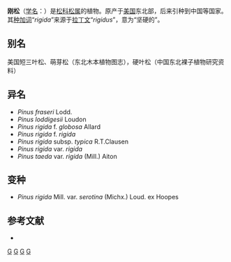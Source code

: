 {{Speciesbox
| status = LC
| status_system = IUCN3.1
| status_ref = <ref>{{Cite iucn | author = Farjon, A. | title = ''Pinus rigida'' | volume = 2013 | page = e.T42411A2978217 | date = 2013 | doi = 10.2305/IUCN.UK.2013-1.RLTS.T42411A2978217.en }}</ref>
| image = 2013-05-12 11 23 41 Pitch Pine trees and view west from the Hoeferlin Trail in Ramapo Mountain State Forest in New Jersey.jpg
| genus = Pinus
| species = rigida
| authority = Mill., 2010
}}

'''刚松'''（[[学名|学名]]：{{lang|la|''Pinus rigida''}}）是[[松科|松科]][[松属|松属]]的植物。原产于[[美国|美国]]东北部，后来引种到中国等国家。其[[种加词|种加词]]“''rigida''”来源于[[拉丁文|拉丁文]]“''rigidus''”，意为“坚硬的”。

== 别名 ==
美国短三叶松、萌芽松（东北木本植物图志），硬叶松（中国东北裸子植物研究资料）

==异名==
* ''Pinus fraseri'' Lodd.
* ''Pinus loddigesii'' Loudon
* ''Pinus rigida'' f. ''globosa'' Allard
* ''Pinus rigida'' f. ''rigida''
* ''Pinus rigida'' subsp. ''typica'' R.T.Clausen
* ''Pinus rigida'' var. ''rigida''
* ''Pinus taeda'' var. ''rigida'' (Mill.) Aiton

== 变种==
* ''Pinus rigida'' Mill. var. ''serotina'' (Michx.) Loud. ex Hoopes

==参考文献==
{{reflist}}

* {{cite web| url =http://www.bioinfo.cn/db05/KmzwSpecies.php?action=view&id=16937| title =刚松| work =《中国高等植物数据库全库》| publisher =中国科学院微生物研究所| author =昆明植物研究所| accessdate =2009-02-25| deadurl =yes| archiveurl =https://web.archive.org/web/20160305085828/http://www.bioinfo.cn/db05/KmzwSpecies.php?action=view&id=16937| archivedate =2016-03-05}}

{{Taxonbar|from=Q837410}}

[[Category:IUCN红色名录无危物种|G]]
[[Category:松属|G]]
[[Category:美國植物|G]]
[[Category:2010年描述的植物|G]]